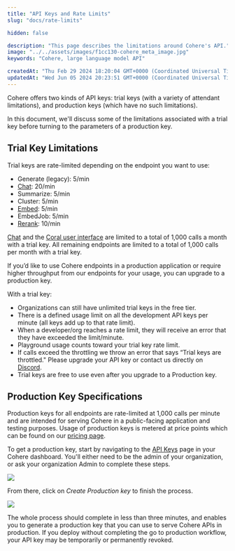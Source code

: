 ```yaml
---
title: "API Keys and Rate Limits"
slug: "docs/rate-limits"

hidden: false

description: "This page describes the limitations around Cohere's API."
image: "../../assets/images/f1cc130-cohere_meta_image.jpg"  
keywords: "Cohere, large language model API"

createdAt: "Thu Feb 29 2024 18:20:04 GMT+0000 (Coordinated Universal Time)"
updatedAt: "Wed Jun 05 2024 20:23:51 GMT+0000 (Coordinated Universal Time)"
---
```

Cohere offers two kinds of API keys: trial keys (with a variety of attendant limitations), and production keys (which have no such limitations). 

In this document, we'll discuss some of the limitations associated with a trial key before turning to the parameters of a production key.  

## Trial Key Limitations

Trial keys are rate-limited depending on the endpoint you want to use:

- Generate (legacy): 5/min
- [Chat](/reference/chat): 20/min
- Summarize: 5/min
- Cluster: 5/min
- [Embed](/reference/embed): 5/min
- EmbedJob: 5/min
- [Rerank](/reference/rerank-1): 10/min

[Chat](/reference/chat) and the [Coral user interface](https://coral.cohere.ai/) are limited to a total of 1,000 calls a month with a trial key. All remaining endpoints are limited to a total of 1,000 calls per month with a trial key. 

If you’d like to use Cohere endpoints in a production application or require higher throughput from our endpoints for your usage, you can upgrade to a production key.

With a trial key:

- Organizations can still have unlimited trial keys in the free tier.
- There is a defined usage limit on all the development API keys per minute (all keys add up to that rate limit).
- When a developer/org reaches a rate limit, they will receive an error that they have exceeded the limit/minute.
- Playground usage counts toward your trial key rate limit.
- If calls exceed the throttling we throw an error that says “Trial keys are throttled." Please upgrade your API key or contact us directly on <a href="https://discord.com/invite/co-mmunity" target="_blank">Discord</a>.
- Trial keys are free to use even after you upgrade to a Production key.

## Production Key Specifications

Production keys for all endpoints are rate-limited at 1,000 calls per minute and are intended for serving Cohere in a public-facing application and testing purposes. Usage of production keys is metered at price points which can be found on our [pricing page](/docs/how-does-cohere-pricing-work).

To get a production key, start by navigating to the [API Keys](https://dashboard.cohere.com/api-keys) page in your Cohere dashboard. You'll either need to be the admin of your organization, or ask your organization Admin to complete these steps.

![](../../assets/images/1d24fd7-Screenshot_2024-07-01_at_10.33.04_AM.png)

From there, click on _Create Production key_ to finish the process.

![](../../assets/images/27062e8-Screenshot_2024-07-01_at_10.33.54_AM.png)

The whole process should complete in less than three minutes, and enables you to generate a production key that you can use to serve Cohere APIs in production. If you deploy without completing the go to production workflow, your API key may be temporarily or permanently revoked.


